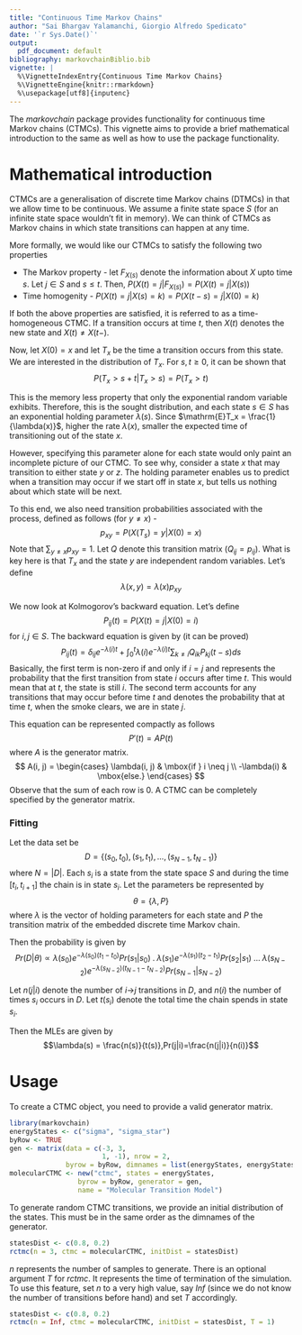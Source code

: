 ```yaml
---
title: "Continuous Time Markov Chains"
author: "Sai Bhargav Yalamanchi, Giorgio Alfredo Spedicato"
date: '`r Sys.Date()`'
output:
  pdf_document: default
bibliography: markovchainBiblio.bib
vignette: |
  %\VignetteIndexEntry{Continuous Time Markov Chains} 
  %\VignetteEngine{knitr::rmarkdown}  
  %\usepackage[utf8]{inputenc}
---
```


The _markovchain_ package provides functionality for continuous time Markov chains (CTMCs). This vignette aims to provide a brief mathematical introduction to the same as well as how to use the package functionality. 

# Mathematical introduction
CTMCs are a generalisation of discrete time Markov chains (DTMCs) in that we allow time to be continuous. We assume a finite state space $S$ (for an infinite state space wouldn't fit in memory). We can think of CTMCs as Markov chains in which state transitions can happen at any time.

More formally, we would like our CTMCs to satisfy the following two properties

* The Markov property - let $F_{X(s)}$ denote the information about $X$ upto time $s$. Let $j \in S$ and $s \leq t$. Then, $P(X(t) = j|F_{X(s)}) = P(X(t) = j|X(s))$ 
* Time homogenity - $P(X(t) = j|X(s) = k) = P(X(t-s) = j|X(0) = k)$

If both the above properties are satisfied, it is referred to as a time-homogeneous CTMC. If a transition occurs at time $t$, then $X(t)$ denotes the new state and $X(t)\neq X(t-)$.

Now, let $X(0)=x$ and let $T_x$ be the time a transition occurs from this state. We are interested in the distribution of $T_x$. For $s,t \geq 0$, it can be shown that 
$$ P(T_x > s+t | T_x > s) = P(T_x > t)  $$

This is the memory less property that only the exponential random variable exhibits. Therefore, this is the sought distribution, and each state $s \in S$ has an exponential holding parameter $\lambda(s)$. Since $\mathrm{E}T_x = \frac{1}{\lambda(x)}$, higher the rate $\lambda(x)$, smaller the expected time of transitioning out of the state $x$.

However, specifying this parameter alone for each state would only paint an incomplete picture of our CTMC. To see why, consider a state $x$ that may transition to either state $y$ or $z$. The holding parameter enables us to predict when a transition may occur if we start off in state $x$, but tells us nothing about which state will be next. 

To this end, we also need transition probabilities associated with the process, defined as follows (for $y \neq x$) -
$$ p_{xy} = P(X(T_s) = y | X(0) = x) $$
Note that $\sum_{y \neq x} p_{xy} = 1$. Let $Q$ denote this transition matrix ($Q_{ij} = p_{ij}$).
What is key here is that $T_x$ and the state $y$ are independent random variables. Let's define 
$$ \lambda(x, y) = \lambda(x) p_{xy} $$

We now look at Kolmogorov's backward equation. Let's define
$$ P_{ij}(t) = P(X(t) = j | X(0) = i) $$
for $i, j \in S$. The backward equation is given by (it can be proved)
$$ P_{ij}(t) = \delta_{ij}e^{-\lambda(i)t} + \int_{0}^{t}\lambda(i)e^{-\lambda(i)t} \sum_{k \neq i} Q_{ik} P_{kj}(t-s) ds  $$
Basically, the first term is non-zero if and only if $i=j$ and represents the probability that the first transition from state $i$ occurs after time $t$. This would mean that at $t$, the state is still $i$. The second term accounts for any transitions that may occur before time $t$ and denotes the probability that at time $t$, when the smoke clears, we are in state $j$.

This equation can be represented compactly as follows
$$ P'(t) = AP(t) $$
where $A$ is the generator matrix. 
$$ A(i, j) = \begin{cases} \lambda(i, j) & \mbox{if } i \neq j \\ -\lambda(i) & \mbox{else.} \end{cases} $$
Observe that the sum of each row is 0. A CTMC can be completely specified by the generator matrix. 

### Fitting
Let the data set be $$D = \{(s_0, t_0), (s_1, t_1), ..., (s_{N-1}, t_{N-1})\}$$ where $N=|D|$. Each $s_i$ is a state from the state space $S$ and during the time $[t_i,t_{i+1}]$ the chain is in state $s_i$. Let the parameters be represented by 
$$\theta = \{\lambda, P\}$$ where $\lambda$ is the vector of holding parameters for each state and $P$ the transition matrix of the embedded discrete time Markov chain. 

Then the probability is given by
$$Pr(D | \theta) \propto \lambda(s_0)e^{-\lambda(s_0)(t_1-t_0)}Pr(s_1|s_0) \;.\; \lambda(s_1)e^{-\lambda(s_1)(t_2-t_1)}Pr(s_2|s_1)\; ... \;\lambda(s_{N-2})e^{-\lambda(s_{N-2})(t_{N-1}-t_{N-2})}Pr(s_{N-1}|s_{N-2})  $$

Let $n(j|i)$ denote the number of $i$->$j$ transitions in $D$, and $n(i)$ the number of times $s_i$ occurs in $D$. Let $t(s_i)$ denote the total time the chain spends in state $s_i$. 

Then the MLEs are given by
$$\lambda(s) = \frac{n(s)}{t(s)},Pr(j|i)=\frac{n(j|i)}{n(i)}$$

# Usage
To create a CTMC object, you need to provide a valid generator matrix. 
```r
library(markovchain)
energyStates <- c("sigma", "sigma_star")
byRow <- TRUE
gen <- matrix(data = c(-3, 3,
                       1, -1), nrow = 2,
              byrow = byRow, dimnames = list(energyStates, energyStates))
molecularCTMC <- new("ctmc", states = energyStates, 
                 byrow = byRow, generator = gen, 
                 name = "Molecular Transition Model")      
```

To generate random CTMC transitions, we provide an initial distribution of the states. This must be in the same order as the dimnames of the generator.
```r
statesDist <- c(0.8, 0.2)
rctmc(n = 3, ctmc = molecularCTMC, initDist = statesDist)
```
$n$ represents the number of samples to generate. There is an optional argument $T$ for _rctmc_. It represents the time of termination of the simulation. To use this feature, set $n$ to a very high value, say _Inf_ (since we do not know the number of transitions before hand) and set $T$ accordingly.
```r
statesDist <- c(0.8, 0.2)
rctmc(n = Inf, ctmc = molecularCTMC, initDist = statesDist, T = 1)
```



